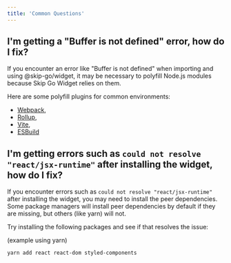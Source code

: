 ```yaml
---
title: 'Common Questions'
---
```


## I'm getting a "Buffer is not defined" error, how do I fix?

If you encounter an error like "Buffer is not defined" when importing and using @skip-go/widget, it may be necessary to polyfill Node.js modules because Skip Go Widget relies on them.

Here are some polyfill plugins for common environments:

- [Webpack](https://www.npmjs.com/package/node-polyfill-webpack-plugin),
- [Rollup](https://www.npmjs.com/package/rollup-plugin-polyfill-node),
- [Vite](https://www.npmjs.com/package/vite-plugin-node-polyfills),
- [ESBuild](https://www.npmjs.com/package/esbuild-plugins-node-modules-polyfill)

## I'm getting errors such as `could not resolve "react/jsx-runtime"` after installing the widget, how do I fix?

If you encounter errors such as `could not resolve "react/jsx-runtime"` after installing the widget, you may need to install the peer dependencies.
Some package managers will install peer dependencies by default if they are missing, but others (like yarn) will not.

Try installing the following packages and see if that resolves the issue:

(example using yarn)

```bash
yarn add react react-dom styled-components
```
